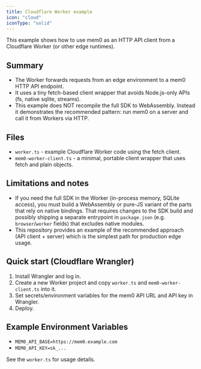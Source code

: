 ```yaml
---
title: Cloudflare Worker example
icon: "cloud"
iconType: "solid"
---
```


This example shows how to use mem0 as an HTTP API client from a Cloudflare Worker (or other edge runtimes).

## Summary

- The Worker forwards requests from an edge environment to a mem0 HTTP API endpoint.
- It uses a tiny fetch-based client wrapper that avoids Node.js-only APIs (fs, native sqlite, streams).
- This example does NOT recompile the full SDK to WebAssembly. Instead it demonstrates the recommended pattern: run mem0 on a server and call it from Workers via HTTP.

## Files

- `worker.ts` - example Cloudflare Worker code using the fetch client.
- `mem0-worker-client.ts` - a minimal, portable client wrapper that uses fetch and plain objects.

## Limitations and notes

- If you need the full SDK in the Worker (in-process memory, SQLite access), you must build a WebAssembly or pure-JS variant of the parts that rely on native bindings. That requires changes to the SDK build and possibly shipping a separate entrypoint in `package.json` (e.g. `browser`/`worker` fields) that excludes native modules.
- This repository provides an example of the recommended approach (API client + server) which is the simplest path for production edge usage.

## Quick start (Cloudflare Wrangler)

1. Install Wrangler and log in.
2. Create a new Worker project and copy `worker.ts` and `mem0-worker-client.ts` into it.
3. Set secrets/environment variables for the mem0 API URL and API key in Wrangler.
4. Deploy.

## Example Environment Variables

- `MEM0_API_BASE=https://mem0.example.com`
- `MEM0_API_KEY=sk_...`

See the `worker.ts` for usage details.
